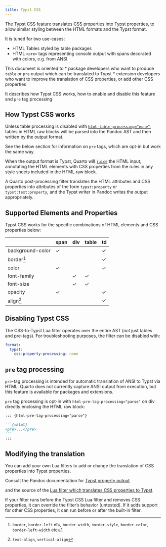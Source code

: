 ```yaml
---
title: Typst CSS
---
```


The Typst CSS feature translates CSS properties into Typst properties, to allow similar styling between the HTML formats and the Typst format.

It is tuned for two use-cases:

- HTML Tables styled by table packages
- HTML `<pre>` tags representing console output with spans decorated with colors, e.g. from ANSI.

This document is oriented to
* package developers who want to produce `table` or `pre` output which can be translated to Typst
* extension developers who want to improve the translation of CSS properties, or add other CSS properties

It describes how Typst CSS works, how to enable and disable this feature and `pre` tag processing

## How Typst CSS works

Unless table processing is disabled with [`html-table-processing="none"`](/docs/authoring/tables.qmd#disabling-quarto-table-processing), tables in HTML raw blocks will be parsed into the Pandoc AST and then written by the output format. 

See the below section for information on `pre` tags, which are opt-in but work the same way.

When the output format is Typst, Quarto will [`juice`](https://github.com/Automattic/juice) the HTML input, annotating the HTML elements with CSS properties from the rules in any style sheets included in the HTML raw block.

A Quarto post-processing filter translates the HTML attributes and CSS properties into attributes of the form `typst:property` or `typst:text:property`, and the Typst writer in Pandoc writes the output appropriately.

## Supported Elements and Properties

Typst CSS works for the specific combinations of HTML elements and CSS properties below:

|                  | span | div | table | td  |
|------------------|------|-----|-------|-----|
| background-color |   ✓  |     |       |  ✓  |
| border[^1]       |      |     |       |  ✓  |
| color            |   ✓  |     |       |  ✓  |
| font-family      |      |  ✓  |   ✓   |     |
| font-size        |      |  ✓  |   ✓   |     |
| opacity          |   ✓  |     |       |  ✓  |
| align[^2]        |      |     |       |  ✓  |


[^1]: `border`, `border-left` etc, `border-width`, `border-style`, `border-color`, `border-left-width` etc

[^2]: `text-align`, `vertical-align`

## Disabling Typst CSS

The CSS-to-Typst Lua filter operates over the entire AST (not just tables and pre-tags). For troubleshooting purposes, the filter can be disabled with:

``` yaml
format:
  typst:
    css-property-processing: none
```
    

## `pre` tag processing

`pre`-tag processing is intended for automatic translation of ANSI to Typst via HTML. Quarto does not currently capture ANSI output from execution, but this feature is available for packages and extensions.

`pre` tag processing is opt-in with `html-pre-tag-processing="parse"` on div directly enclosing the HTML raw block:

```` markdown
::: {html-pre-tag-processing="parse"}

```{=html}
<pre>...</pre>
```
:::
````

## Modifying the translation

You can add your own Lua filters to add or change the translation of CSS properties into Typst properties.

Consult the Pandoc documentation for [Typst property output](https://pandoc.org/typst-property-output.html)

and the source of the [Lua filter which translates CSS properties to Typst](https://github.com/quarto-dev/quarto-cli/blob/main/src/resources/filters/quarto-post/typst-css-to-props.lua).

If your filter runs before the Typst CSS Lua filter and removes CSS properties, it can override the filter's behavior (untested). If it adds support for other CSS properties, it can run before or after the built-in filter.